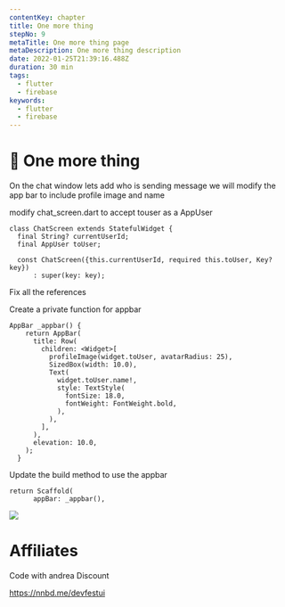 ```yaml
---
contentKey: chapter
title: One more thing
stepNo: 9
metaTitle: One more thing page
metaDescription: One more thing description
date: 2022-01-25T21:39:16.488Z
duration: 30 min
tags:
  - flutter
  - firebase
keywords:
  - flutter
  - firebase
---
```

# 🎁 One more thing

On the chat window lets add who is sending message we will modify the app bar to include profile image and name

modify chat_screen.dart to accept touser as a AppUser

```
class ChatScreen extends StatefulWidget {
  final String? currentUserId;
  final AppUser toUser;

  const ChatScreen({this.currentUserId, required this.toUser, Key? key})
      : super(key: key);
```

Fix all the references

Create a private function for appbar

```
AppBar _appbar() {
    return AppBar(
      title: Row(
        children: <Widget>[
          profileImage(widget.toUser, avatarRadius: 25),
          SizedBox(width: 10.0),
          Text(
            widget.toUser.name!,
            style: TextStyle(
              fontSize: 18.0,
              fontWeight: FontWeight.bold,
            ),
          ),
        ],
      ),
      elevation: 10.0,
    );
  }
```

Update the build method to use the appbar

```
return Scaffold(
      appBar: _appbar(),
```

![](https://res.cloudinary.com/sitecore/image/upload/c_limit,q_80,w_2000/v1643317783/Codelab/flutter_06_awxxgd.png)

# Affiliates

Code with andrea Discount

<https://nnbd.me/devfestui>
